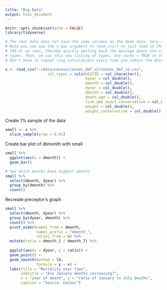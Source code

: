```yaml
---
title: "Big Data"
output: html_document
---
```


```r
knitr::opts_chunk$set(echo = FALSE)
library(tidyverse)
```


```r
# The real data does not have the same columns as the demo data. Very annoying!
# Note you can use the n_max argument to read_csv() to just read in the first
# 100 or so rows, thereby quickly getting back the message about the column
# types. Then, we use this new listing of types. Use cache = TRUE so that you
# don't have to repeat long calculations every time you reknit the document.

x <- read_csv("~/data/census/censoc_dmf_v2/censoc_dmf_v2.csv",
                   col_types = cols(HISTID = col_character(),
                                    byear = col_double(),
                                    bmonth = col_double(),
                                    dyear = col_double(),
                                    dmonth = col_double(),
                                    death_age = col_double(),
                                    link_abe_exact_conservative = col_double(),
                                    weight = col_double(),
                                    weight_conservative = col_double()))
```


Create 1% sample of the data 

```r
small <- x %>% 
  slice_sample(prop = 0.01)

```


Create bar plot of dbmonth with small

```r
small %>% 
  ggplot(aes(x = dmonth)) +
  geom_bar()
```



```r
# See which months have highest deaths
small %>% 
  select(dmonth, dyear) %>% 
  group_by(dmonth) %>% 
  count() 

```

Recreate preceptor's graph

```r

small %>% 
  select(dmonth, dyear) %>% 
  group_by(dyear, dmonth) %>% 
  count() %>% 
  pivot_wider(names_from = dmonth,
              names_prefix = "dmonth_",
              values_from = n) %>% 
  mutate(ratio = dmonth_1 / dmonth_7) %>% 
  
  ggplot(aes(x = dyear, y = ratio)) +
  geom_point() +
  geom_smooth(method = lm,
              formula = y ~ x) +
  labs(title = "Mortality over time",
       subtitle = "Are January deaths increasing?",
       x = "year of death", y = "ratio of January to July deaths",
       caption = "Source: CenSoc")
       
  

```


